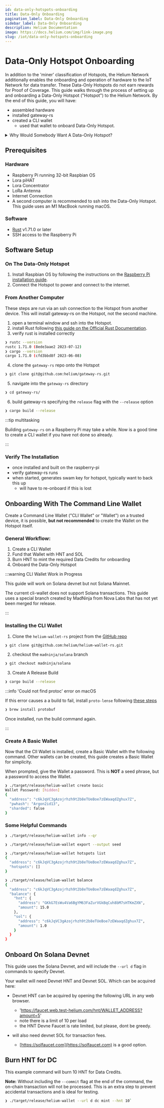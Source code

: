 ```yaml
---
id: data-only-hotspots-onboarding
title: Data-Only Onboarding
pagination_label: Data-Only Onboarding
sidebar_label: Data-Only Onboarding
description: Helium Documentation
image: https://docs.helium.com/img/link-image.png
slug: /iot/data-only-hotspots-onboarding
---
```



# Data-Only Hotspot Onboarding

In addition to the 'miner' classification of Hotspots, the Helium Network additionally enables the
onboarding and operation of hardware to the IoT Network for data transfer. These Data-Only Hotspots
do not earn rewards for Proof of Coverage. This guide walks through the process of setting up and
onboarding a Data-Only Hotspot ("Hotspot") to the Helium Network. By the end of this guide, you will
have:

- assembled hardware
- installed gateway-rs
- created a CLI wallet
  - used that wallet to onboard Data-Only Hotspot.

<details>
<summary>Why Would Somebody Want A Data-Only Hotspot?</summary>

- For example, a company that has deployed a bunch of their own gateways as a private network, but
  now are seeing the growing pains and desire to leverage helium as part of that.
- So in front of them, they effectively have two options.

  - One is they can go to the LoRa Alliance and get a NetID so that they can engage with roaming on
    the Helium Network.
  - The other is just to upgrade all of their gateways so that they are helium gateways.
  - So that's existing deployed hardware that they would load the software onto and then they would
    migrate their devices over to Helium or a Helium operator, an LNA.

- You don't, you're a company and you need coverage and you just don't care about proof of coverage.
- You want to onboard somewhere and you need the low bandwidth opportunities.
- no need for makers, and overhead they bring (DC, apps, support, etc)
- Basically, any hardware can be used, as opposed to MCC-certified hardware.
  - don't need an ECC chip TODO: what is an ECC chip, link to maker docs
- onboarding fees are lower

</details>

## Prerequisites

### Hardware

- Raspberry Pi running 32-bit Raspbian OS
- Lora piHAT
- Lora Concentrator
- LoRa Antenna
- Internet Connection
- A second computer is recommended to ssh into the Data-Only Hotspot. This guide uses an M1 MacBook
  running macOS.

### Software

- [Rust](https://www.rust-lang.org) v1.71.0 or later
- SSH access to the Raspberry Pi

## Software Setup

### On The Data-Only Hotspot

1. Install Raspbian OS by following the instructions on the
   [Raspberry Pi installation guide](https://www.raspberrypi.com/software/).
1. Connect the Hotspot to power and connect to the internet.

### From Another Computer

These steps are run via an ssh connection to the Hotspot from another device. This will install
gateway-rs on the Hotspot, not the second machine.

1. open a terminal window and ssh into the Hotspot.
2. install Rust following
   [this guide on the Official Rust Documentation](https://www.rust-lang.org/tools/install).
3. verify rust is installed correctly

```sh title="Verify Rust installation"
❯ rustc --version
rustc 1.71.0 (8ede3aae2 2023-07-12)
❯ cargo --version
cargo 1.71.0 (cfd3bbd8f 2023-06-08)
```

4. clone the `gateway-rs` repo onto the Hotspot

```sh title="clone Repo"
❯ git clone git@github.com:helium/gateway-rs.git
```

5. navigate into the `gateway-rs` directory

```sh title="move into the directory"
❯ cd gateway-rs/
```

6. build gateway-rs specifying the `release` flag with the `--release` option

```sh title="create a release build"
❯ cargo build --release
```

:::tip multitasking

Building `gateway-rs` on a Raspberry Pi may take a while. Now is a good time to create a CLI wallet
if you have not done so already.

:::

### Verify The Installation

<!-- TODO: What do on Hotspot at this stage? -->

- once installed and built on the raspberry-pi
- verify gateway-rs runs
- when started, generates swam key for hotspot, typically want to back this up
  - will have to re-onboard if this is lost

<!-- TODO: standard user would use a `release` that avoids some of these build steps. -->

## Onboarding With The Command Line Wallet

Create a Command Line Wallet ("CLI Wallet" or "Wallet") on a trusted device, it is possible, **but
not recommended** to create the Wallet on the Hotspot itself.

### General Workflow:

1. Create a CLI Wallet
2. Fund that Wallet with HNT and SOL
3. Burn HNT to mint the required Data Credits for onboarding
4. Onboard the Data-Only Hotspot

:::warning CLI Wallet Work in Progress

This guide will work on Solana devnet but not Solana Mainnet.

The current cli-wallet does not support Solana transactions. This guide uses a special branch
created by MadNinja from Nova Labs that has not yet been merged for release.

:::

### Installing the CLI Wallet

1. Clone the `helium-wallet-rs` project from the
   [GitHub repo](https://github.com/helium/helium-wallet-rs)

```sh title="clone the repo"
❯ git clone git@github.com:helium/helium-wallet-rs.git
```

2. checkout the `madninja/solana` branch

```sh title="switch branch"
❯ git checkout madninja/solana
```

3. Create A Release Build

```sh
❯ cargo build --release
```

:::info 'Could not find protoc' error on macOS

If this error causes a a build to fail, install `proto-lense` following
[these steps](https://google.github.io/proto-lens/installing-protoc.html)

```sh title="macOS proto-lens installation with homebrew"
❯ brew install protobuf
```

Once installed, run the build command again.

:::

### Create A Basic Wallet

Now that the ClI Wallet is installed, create a Basic Wallet with the following command. Other
wallets can be created, this guide creates a Basic Wallet for simplicity.

When prompted, give the Wallet a password. This is **NOT** a seed phrase, but a password to access
the Wallet.

```sh title="create a basic wallet"
❯ ./target/release/helium-wallet create basic
Wallet Password: [hidden]
{
  "address": "c6kJqVC3gAzojrhzh9t2b8eTUeBoe7zEWaaqdZghux7Z",
  "pwhash": "Argon2id13",
  "sharded": false
}
```

### Some Helpful Commands

```sh title="Print the Wallet QR code to the console"
❯ ./target/release/helium-wallet info --qr
```

```sh title="Print the Wallet Seed Phrase to the console"
❯ ./target/release/helium-wallet export --output seed
```

```sh title="List a Wallet's Hotspots"
❯ ./target/release/helium-wallet hotspots list
{
  "address": "c6kJqVC3gAzojrhzh9t2b8eTUeBoe7zEWaaqdZghux7Z",
  "hotspots": []
}
```

```sh title="List a Wallet's Token Balances"
❯ ./target/release/helium-wallet balance
{
  "address": "c6kJqVC3gAzojrhzh9t2b8eTUeBoe7zEWaaqdZghux7Z",
  "balance": {
    "hnt": {
      "address": "GKkG7EsWu4Va6BgYM63FaZurVGkBqCuh8bM7sHTKmZXN",
      "amount": 15.0
    },
    "sol": {
      "address": "c6kJqVC3gAzojrhzh9t2b8eTUeBoe7zEWaaqdZghux7Z",
      "amount": 1.0
    }
  }
}
```

## Onboard On Solana Devnet

This guide uses the Solana Devnet, and will include the `--url d` flag in commands to specify
Devnet.

Your wallet will need Devnet HNT and Devnet SOL. Which can be acquired here:

- Devnet HNT can be acquired by opening the following URL in any web browser.

  - 'https://faucet.web.test-helium.com/hnt/WALLET_ADDRESS?amount=5'
  - note there is a limit of 10 per load
  - the HNT Devne Faucet is rate limited, but please, dont be greedy.

- will also need devnet SOL for transaction fees.

  - [https://solfaucet.com](https://solfaucet.com) is a good option.

## Burn HNT for DC

This example command will burn 10 HNT for Data Credits.

**Note:** Without including the `--commit` flag at the end of the command, the on-chain transaction
will not be processed. This is an extra step to prevent accidental transactions and is ideal for
testing.

```sh title="HNT burn command"
❯ ./target/release/helium-wallet --url d dc mint --hnt 10`
```
